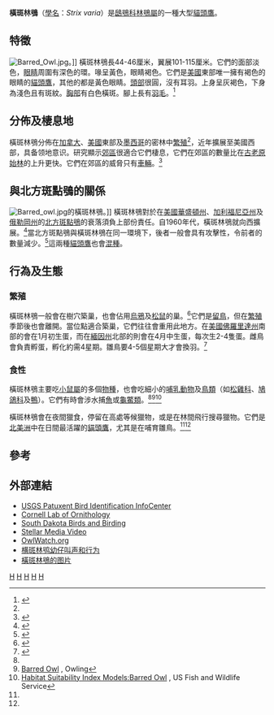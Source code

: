 {{Speciesbox
| genus = Strix
| species = varia
| status = LC
| status_system = iucn3.1
| status_ref = <ref name=iucn>{{IUCN2010|assessors=BirdLife International|year=2009|version=2010.4|id=143248|title=Strix varia|downloaded=2011-01-21}}</ref>
| image = Strix-varia-005.jpg
| image2 = Barred Owl (Strix varia) (W1CDR0000351 BD27).ogg
| authority = [[Benjamin_Smith_Barton|Barton]], 1799
| synonyms = * ''Syrnium varium''
| subdivision_ranks = [[亞種|亞種]]
| subdivision =
*''S. v. georgica''
*''S. v. helveola''
*''S. v. sartorii''
*''S. v. varia''
}}

'''橫斑林鴞'''（[[學名|學名]]：''Strix varia''）是[[鴟鴞科|鴟鴞科]][[林鴞屬|林鴞屬]]的一種大型[[貓頭鷹|貓頭鷹]]。

==特徵==
[[File:Barred_Owl.jpg|thumb]]。]]
橫斑林鴞長44-46厘米，翼展101-115厘米。它們的面部淡色，[[眼睛|眼睛]]周圍有深色的環。喙呈黃色，眼睛褐色。它們是[[美國|美國]]東部唯一擁有褐色的眼睛的[[貓頭鷹|貓頭鷹]]，其他的都是黃色眼睛。[[頭部|頭部]]很圓，沒有耳羽。上身呈灰褐色，下身為淺色且有斑紋。[[胸部|胸部]]有白色橫斑。腳上長有[[羽毛|羽毛]]。<ref name="Terres">{{cite book|last=Terres|first=J. K.|title=The Audubon Society Encyclopedia of North American Birds|url=https://archive.org/details/audubonsocietyen00terr|publisher=Knopf|date=1980|location=New York, NY|pages=[https://archive.org/details/audubonsocietyen00terr/page/665 665]|isbn=0394466519}}</ref>

==分佈及棲息地==
橫斑林鴞分佈在[[加拿大|加拿大]]、[[美國|美國]]東部及[[墨西哥|墨西哥]]的密林中[[繁殖|繁殖]]<ref name = iucn/>，近年擴展至美國西部，具备领地意识。研究顯示[[郊區|郊區]]很適合它們棲息，它們在郊區的數量比在[[古老原始林|古老原始林]]的上升更快。它們在郊區的威脅只有[[車輛|車輛]]。<ref>{{Cite web|url=http://www.livescience.com/animals/071017-urban-owls.html|title=Owls Get Wise to Better Life in Cities|author=Jeanna Bryner|date=2007-10-17|publisher=LiveScience|accessdate=2011-01-21|archive-date=2008-10-11|archive-url=https://web.archive.org/web/20081011132440/http://www.livescience.com/animals/071017-urban-owls.html|dead-url=no}}</ref>

==與北方斑點鴞的關係==
[[Image:Barred_owl.jpg|thumb]]的橫斑林鴞。]]
橫斑林鴞對於在[[美國|美國]][[華盛頓州|華盛頓州]]、[[加利福尼亞州|加利福尼亞州]]及[[俄勒岡州|俄勒岡州]]的[[北方斑點鴞|北方斑點鴞]]的衰落須負上部份責任。自1960年代，橫斑林鴞就向西擴展。<ref>{{Cite web|author=Scott Gremel|year=2000|url=http://www2.nature.nps.gov/YearInReview/yir2000/pages/02_nps_science/02_03_gremel.html|title=Barred Owl Displaces Northern Spotted Owl at Olympic|work=Natural Resources Year in Review|publisher=National Park System|accessdate=2011-01-21|deadurl=yes|archiveurl=https://web.archive.org/web/20110613203450/http://www.nature.nps.gov/YearInReview/yir2000/pages/02_nps_science/02_03_gremel.html|archivedate=2011-06-13}}</ref>當北方斑點鴞與橫斑林鴞在同一環境下，後者一般會具有攻擊性，令前者的數量減少。<ref>{{Cite journal|url=http://www.specifysoftware.org/Informatics/bios/biostownpeterson/PR_CB_2003.pdf|title=Using Ecological-Niche Modeling to Predict Barred Owl Invasions with Implications for Spotted Owl Conservation|author=A. Townsend Peterson and C. Richard Robins|journal=Conservation Biology|pages=1161-5|volume=17|issue=4|year=2003|deadurl=yes|archiveurl=https://web.archive.org/web/20080627040936/http://www.specifysoftware.org/Informatics/bios/biostownpeterson/PR_CB_2003.pdf|archivedate=2008-06-27}}</ref>這兩種[[貓頭鷹|貓頭鷹]]也會[[混種|混種]]。

==行為及生態==
===繁殖===
橫斑林鴞一般會在樹穴築巢，也會佔用[[烏鴉|烏鴉]]及[[松鼠|松鼠]]的巢。<ref>{{cite book|last=Sattler|first=Helen Roney|title=The Book of North American Owls|publisher=Clarion Books|date=1995|pages=41|url=http://books.google.com/books?id=0r9zfdUYNA0C&pg=PA41&dq=Strix+varia&as_brr=3&client=firefox-a&sig=ACfU3U1bq5hOUJ7fVJNmf0bL2Amb5nH4iA|isbn=0395605245}}</ref>它們是[[留鳥|留鳥]]，但在[[繁殖|繁殖]]季節後也會離開。當位點適合築巢，它們往往會重用此地方。在[[美國|美國]][[佛羅里達州|佛羅里達州]]南部的會在1月初生蛋，而在[[緬因州|緬因州]]北部的則會在4月中生蛋，每次生2-4隻蛋。雌鳥會負責孵蛋，孵化約需4星期。雛鳥要4-5個星期大才會換羽。<ref>{{Cite web|url=http://www.smm.org/warnernaturecenter/animals/owl/|title=Barred Owl Factsheet|author=Lee and Rose Warner Nature Center|year=2008|access-date=2011-01-21|archive-date=2015-04-28|archive-url=https://web.archive.org/web/20150428114551/http://www.smm.org/warnernaturecenter/animals/owl|dead-url=no}}</ref>

===食性===
橫斑林鴞主要吃[[小鼠屬|小鼠屬]]的多個[[物種|物種]]，也會吃細小的[[哺乳動物|哺乳動物]]及[[鳥類|鳥類]]（如[[松雞科|松雞科]]、[[鳩鴿科|鳩鴿科]]及[[鴨|鴨]]）。它們有時會涉水捕[[魚|魚]]或[[龜鱉類|龜鱉類]]。<ref name="Terres"/><ref>[http://www.owling.com/Barred_nh.htm Barred Owl] {{Wayback|url=http://www.owling.com/Barred_nh.htm |date=20161025095125 }}, Owling</ref><ref name=USFWS>[http://www.nwrc.usgs.gov/wdb/pub/hsi/hsi-143.pdf Habitat Suitability Index Models:Barred Owl] {{Wayback|url=http://www.nwrc.usgs.gov/wdb/pub/hsi/hsi-143.pdf |date=20190531040430 }}, US Fish and Wildlife Service</ref>

橫斑林鴞會在夜間獵食，停留在高處等候獵物，或是在林間飛行搜尋獵物。它們是[[北美洲|北美洲]]中在日間最活躍的[[貓頭鷹|貓頭鷹]]，尤其是在哺育雛鳥。<ref name="Terres"/><ref name=USFWS/>

==參考==
{{Reflist}}

==外部連結==
{{commons|Strix varia}}
*[https://web.archive.org/web/20170107042157/https://www.mbr-pwrc.usgs.gov/id/framlst/i3680id.html USGS Patuxent Bird Identification InfoCenter]
*[http://www.birds.cornell.edu/AllAboutBirds/BirdGuide/Barred_Owl.html Cornell Lab of Ornithology] {{Wayback|url=http://www.birds.cornell.edu/AllAboutBirds/BirdGuide/Barred_Owl.html |date=20090416032410 }}
*[http://www.sdakotabirds.com/species/barred_owl_info.htm South Dakota Birds and Birding] {{Wayback|url=http://www.sdakotabirds.com/species/barred_owl_info.htm |date=20190902102347 }}
*[http://www.youtube.com/watch?v=QUCGQHmnz-k Stellar Media Video] {{Wayback|url=http://www.youtube.com/watch?v=QUCGQHmnz-k |date=20160414062503 }}
*[http://www.youtube.com/paulyorke OwlWatch.org] {{Wayback|url=http://www.youtube.com/paulyorke |date=20090710081118 }}
*[https://www.youtube.com/watch?v=HIoQWw8rTT0 横斑林鸮幼仔叫声和行为] {{Wayback|url=https://www.youtube.com/watch?v=HIoQWw8rTT0 |date=20190610171658 }}
* [https://fineartamerica.com/featured/4-barred-owl-james-zipp.html 橫斑林鴞的图片]

{{taxonbar}}

[[Category:林鴞屬|H]]
[[Category:美國鳥類|H]]
[[Category:加拿大鳥類|H]]
[[Category:墨西哥鳥類|H]]
[[Category:1799年描述的鸟类|H]]